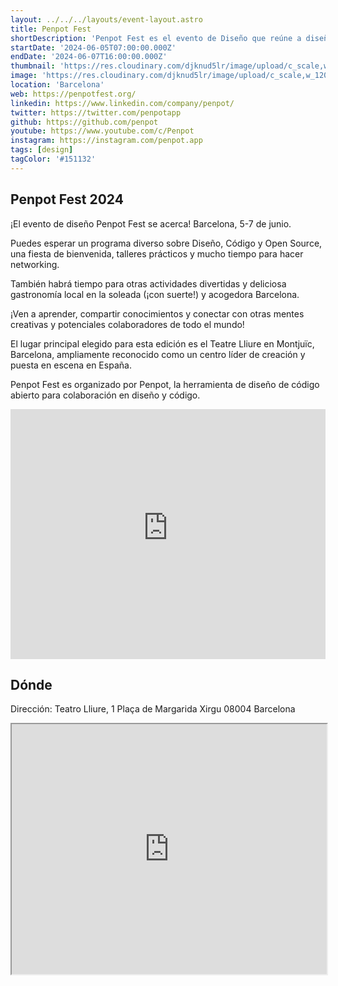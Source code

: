```yaml
---
layout: ../../../layouts/event-layout.astro
title: Penpot Fest
shortDescription: 'Penpot Fest es el evento de Diseño que reúne a diseñadores y desarrolladores en Barcelona.'
startDate: '2024-06-05T07:00:00.000Z'
endDate: '2024-06-07T16:00:00.000Z'
thumbnail: 'https://res.cloudinary.com/djknud5lr/image/upload/c_scale,w_1200/v1710914982/penpot-fest-2024_qwehzp.webp'
image: 'https://res.cloudinary.com/djknud5lr/image/upload/c_scale,w_1200/v1710914982/penpot-fest-2024_qwehzp.avif'
location: 'Barcelona'
web: https://penpotfest.org/
linkedin: https://www.linkedin.com/company/penpot/
twitter: https://twitter.com/penpotapp
github: https://github.com/penpot
youtube: https://www.youtube.com/c/Penpot
instagram: https://instagram.com/penpot.app
tags: [design]
tagColor: '#151132'
---
```


## Penpot Fest 2024

¡El evento de diseño Penpot Fest se acerca! Barcelona, 5-7 de junio.

Puedes esperar un programa diverso sobre Diseño, Código y Open Source, una fiesta de bienvenida, talleres prácticos y mucho tiempo para hacer networking.

También habrá tiempo para otras actividades divertidas y deliciosa gastronomía local en la soleada (¡con suerte!) y acogedora Barcelona.

¡Ven a aprender, compartir conocimientos y conectar con otras mentes creativas y potenciales colaboradores de todo el mundo!

El lugar principal elegido para esta edición es el Teatre Lliure en Montjuïc, Barcelona, ampliamente reconocido como un centro líder de creación y puesta en escena en España.

Penpot Fest es organizado por Penpot, la herramienta de diseño de código abierto para colaboración en diseño y código.

<iframe
  src="https://www.youtube-nocookie.com/embed/qCa5DQ1llhg"
  height="400"
  width="100%"
  frameborder="0"
  allowfullscreen="true"
  title="Penpot Fest"
  loading="lazy"
></iframe>

## Dónde

Dirección: Teatro Lliure, 1 Plaça de Margarida Xirgu 08004 Barcelona

<iframe
  style="width: 100%; height: 400px;"
  height="400"
  allowfullscreen=""
  loading="lazy"
  referrerpolicy="no-referrer-when-downgrade"
  src="https://www.google.com/maps/embed?pb=!1m18!1m12!1m3!1d5988.3314133865515!2d2.154688912969863!3d41.37048439692164!2m3!1f0!2f0!3f0!3m2!1i1024!2i768!4f13.1!3m3!1m2!1s0x12a4a26f7e9f95e9%3A0x675825ffb3e2245b!2sFundaci%C3%B3n%20Teatro%20Libre!5e0!3m2!1ses!2ses!4v1710915417878!5m2!1ses!2ses"
  aria-label="Teatro Lliure, 1 Plaça de Margarida Xirgu 08004 Barcelona"
></iframe>
